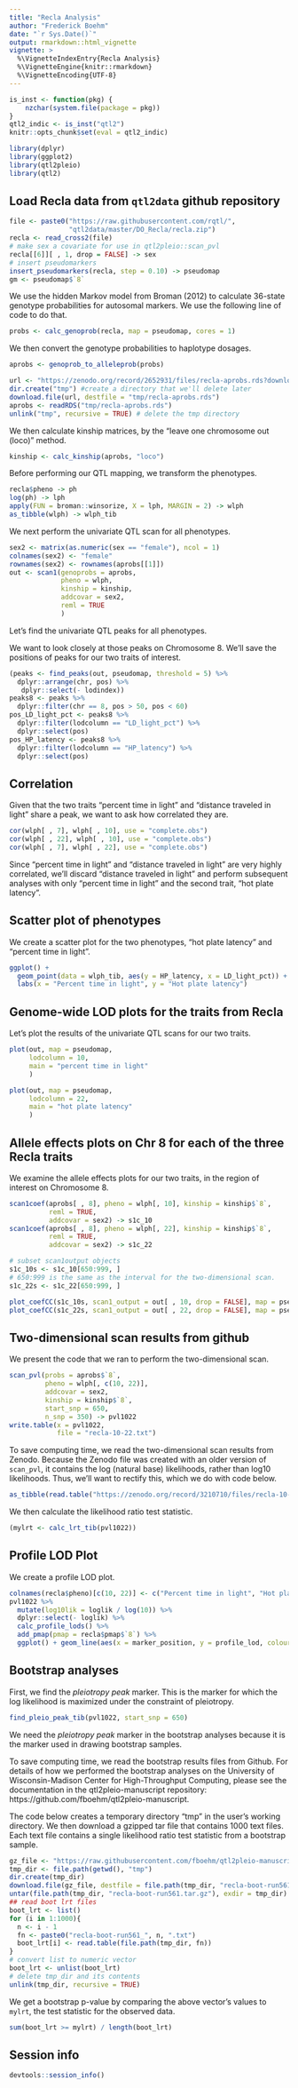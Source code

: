 ```yaml
---
title: "Recla Analysis"
author: "Frederick Boehm"
date: "`r Sys.Date()`"
output: rmarkdown::html_vignette
vignette: >
  %\VignetteIndexEntry{Recla Analysis}
  %\VignetteEngine{knitr::rmarkdown}
  %\VignetteEncoding{UTF-8}
---
```


```r
is_inst <- function(pkg) {
    nzchar(system.file(package = pkg))
}
qtl2_indic <- is_inst("qtl2")
knitr::opts_chunk$set(eval = qtl2_indic)
```


```r
library(dplyr)
library(ggplot2)
library(qtl2pleio)
library(qtl2)
```



## Load Recla data from `qtl2data` github repository

```r
file <- paste0("https://raw.githubusercontent.com/rqtl/",
               "qtl2data/master/DO_Recla/recla.zip")
recla <- read_cross2(file)
# make sex a covariate for use in qtl2pleio::scan_pvl
recla[[6]][ , 1, drop = FALSE] -> sex
# insert pseudomarkers
insert_pseudomarkers(recla, step = 0.10) -> pseudomap
gm <- pseudomap$`8`
```


We use the hidden Markov model from Broman (2012) to calculate 36-state genotype probabilities for autosomal markers. We use the following line of code to do that.

```r
probs <- calc_genoprob(recla, map = pseudomap, cores = 1)
```

We then convert the genotype probabilities to haplotype dosages.

```r
aprobs <- genoprob_to_alleleprob(probs)
```

```r
url <- "https://zenodo.org/record/2652931/files/recla-aprobs.rds?download=1"
dir.create("tmp") #create a directory that we'll delete later
download.file(url, destfile = "tmp/recla-aprobs.rds")
aprobs <- readRDS("tmp/recla-aprobs.rds")
unlink("tmp", recursive = TRUE) # delete the tmp directory
```


We then calculate kinship matrices, by the "leave one chromosome out (loco)" method.

```r
kinship <- calc_kinship(aprobs, "loco")
```




Before performing our QTL mapping, we transform the phenotypes. 

```r
recla$pheno -> ph
log(ph) -> lph
apply(FUN = broman::winsorize, X = lph, MARGIN = 2) -> wlph
as_tibble(wlph) -> wlph_tib
```

We next perform the univariate QTL scan for all phenotypes.

```r
sex2 <- matrix(as.numeric(sex == "female"), ncol = 1)
colnames(sex2) <- "female"
rownames(sex2) <- rownames(aprobs[[1]])
out <- scan1(genoprobs = aprobs, 
             pheno = wlph, 
             kinship = kinship, 
             addcovar = sex2, 
             reml = TRUE
             )
```

Let's find the univariate QTL peaks for all phenotypes.

We want to look closely at those peaks on Chromosome 8. We'll save the positions of peaks for our two traits of interest.


```r
(peaks <- find_peaks(out, pseudomap, threshold = 5) %>%
  dplyr::arrange(chr, pos) %>%
   dplyr::select(- lodindex))
peaks8 <- peaks %>%
  dplyr::filter(chr == 8, pos > 50, pos < 60)
pos_LD_light_pct <- peaks8 %>%
  dplyr::filter(lodcolumn == "LD_light_pct") %>%
  dplyr::select(pos)
pos_HP_latency <- peaks8 %>%
  dplyr::filter(lodcolumn == "HP_latency") %>%
  dplyr::select(pos)
```

## Correlation

Given that the two traits "percent time in light" and "distance traveled in light" share a peak, we want to ask how correlated they are.

```r
cor(wlph[ , 7], wlph[ , 10], use = "complete.obs")
cor(wlph[ , 22], wlph[ , 10], use = "complete.obs")
cor(wlph[ , 7], wlph[ , 22], use = "complete.obs")
```

Since "percent time in light" and "distance traveled in light" are very highly correlated, we'll discard "distance traveled in light" and perform subsequent analyses with only "percent time in light" and the second trait, "hot plate latency".


## Scatter plot of phenotypes

We create a scatter plot for the two phenotypes, "hot plate latency" and "percent time in light".

```r
ggplot() + 
  geom_point(data = wlph_tib, aes(y = HP_latency, x = LD_light_pct)) +
  labs(x = "Percent time in light", y = "Hot plate latency")
```

## Genome-wide LOD plots for the traits from Recla

Let's plot the results of the univariate QTL scans for our two traits.

```r
plot(out, map = pseudomap, 
     lodcolumn = 10, 
     main = "percent time in light"
     )
```

```r
plot(out, map = pseudomap, 
     lodcolumn = 22, 
     main = "hot plate latency"
     )
```


## Allele effects plots on Chr 8 for each of the three Recla traits

We examine the allele effects plots for our two traits, in the region of interest on Chromosome 8.

```r
scan1coef(aprobs[ , 8], pheno = wlph[, 10], kinship = kinship$`8`, 
          reml = TRUE,
          addcovar = sex2) -> s1c_10
scan1coef(aprobs[ , 8], pheno = wlph[, 22], kinship = kinship$`8`, 
          reml = TRUE,
          addcovar = sex2) -> s1c_22
```

```r
# subset scan1output objects
s1c_10s <- s1c_10[650:999, ] 
# 650:999 is the same as the interval for the two-dimensional scan.
s1c_22s <- s1c_22[650:999, ]
```


```r
plot_coefCC(s1c_10s, scan1_output = out[ , 10, drop = FALSE], map = pseudomap, main = "percent time in light")
plot_coefCC(s1c_22s, scan1_output = out[ , 22, drop = FALSE], map = pseudomap, main = "hot plate latency")
```


## Two-dimensional scan results from github

We present the code that we ran to perform the two-dimensional scan.

```r
scan_pvl(probs = aprobs$`8`, 
         pheno = wlph[, c(10, 22)], 
         addcovar = sex2, 
         kinship = kinship$`8`, 
         start_snp = 650, 
         n_snp = 350) -> pvl1022
write.table(x = pvl1022, 
            file = "recla-10-22.txt")
```

To save computing time, we read the two-dimensional scan results from Zenodo. Because the Zenodo file was created with an older version of `scan_pvl`, it contains the log (natural base) likelihoods, rather than log10 likelihoods. Thus, we'll want to rectify this, which we do with code below.

```r
as_tibble(read.table("https://zenodo.org/record/3210710/files/recla-10-22.txt?download=1", stringsAsFactors = FALSE)) -> pvl1022
```

We then calculate the likelihood ratio test statistic.

```r
(mylrt <- calc_lrt_tib(pvl1022))
```


## Profile LOD Plot

We create a profile LOD plot.

```r
colnames(recla$pheno)[c(10, 22)] <- c("Percent time in light", "Hot plate latency")
pvl1022 %>%
  mutate(log10lik = loglik / log(10)) %>%
  dplyr::select(- loglik) %>%
  calc_profile_lods() %>%
  add_pmap(pmap = recla$pmap$`8`) %>%
  ggplot() + geom_line(aes(x = marker_position, y = profile_lod, colour = trait))
```


## Bootstrap analyses

First, we find the *pleiotropy peak* marker. This is the marker for which the log likelihood is maximized under the constraint of pleiotropy.


```r
find_pleio_peak_tib(pvl1022, start_snp = 650)
```

We need the *pleiotropy peak* marker in the bootstrap analyses because it is the marker used in drawing bootstrap samples.


To save computing time, we read the bootstrap results files from Github. For details of how we performed the bootstrap analyses on the University of Wisconsin-Madison Center for High-Throughput Computing, please see the documentation in the qtl2pleio-manuscript repository: https://github.com/fboehm/qtl2pleio-manuscript.


The code below creates a temporary directory "tmp" in the user's working directory. We then download a gzipped tar file that contains 1000 text files. Each text file contains a single likelihood ratio test statistic from a bootstrap sample.



```r
gz_file <- "https://raw.githubusercontent.com/fboehm/qtl2pleio-manuscript/master/chtc/Recla-bootstrap/submit_files/recla-boot-run561.tar.gz"
tmp_dir <- file.path(getwd(), "tmp")
dir.create(tmp_dir)
download.file(gz_file, destfile = file.path(tmp_dir, "recla-boot-run561.tar.gz"))
untar(file.path(tmp_dir, "recla-boot-run561.tar.gz"), exdir = tmp_dir)
## read boot lrt files
boot_lrt <- list()
for (i in 1:1000){
  n <- i - 1
  fn <- paste0("recla-boot-run561_", n, ".txt")
  boot_lrt[i] <- read.table(file.path(tmp_dir, fn))
}
# convert list to numeric vector
boot_lrt <- unlist(boot_lrt)
# delete tmp_dir and its contents
unlink(tmp_dir, recursive = TRUE)
```

We get a bootstrap p-value by comparing the above vector's values to `mylrt`, the test statistic for the observed data.

```r
sum(boot_lrt >= mylrt) / length(boot_lrt)
```



## Session info

```r
devtools::session_info()
```

